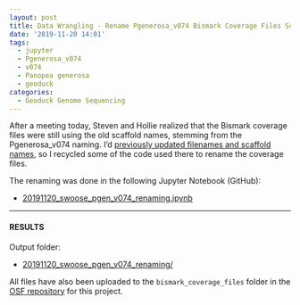 ```yaml
---
layout: post
title: Data Wrangling - Rename Pgenerosa_v074 Bismark Coverage Files Scaffold Names
date: '2019-11-20 14:01'
tags:
  - jupyter
  - Pgenerosa_v074
  - v074
  - Panopea generosa
  - geoduck
categories:
  - Geoduck Genome Sequencing
---
```

After a meeting today, Steven and Hollie realized that the Bismark coverage files were still using the old scaffold names, stemming from the Pgenerosa_v074 naming. I'd [previously updated filenames and scaffold names](https://robertslab.github.io/sams-notebook/2019/11/05/Data-Wrangling-Rename-Pgenerosa_v074-Files-and-Scaffolds.html), so I recycled some of the code used there to rename the coverage files.

The renaming was done in the following Jupyter Notebook (GitHub):

- [20191120_swoose_pgen_v074_renaming.ipynb](https://github.com/RobertsLab/code/blob/master/notebooks/sam/20191120_swoose_pgen_v074_renaming.ipynb)


---

#### RESULTS

Output folder:

- [20191120_swoose_pgen_v074_renaming/](https://gannet.fish.washington.edu/Atumefaciens/20191120_swoose_pgen_v074_renaming)

All files have also been uploaded to the `bismark_coverage_files` folder in the [OSF repository](https://osf.io/yem8n/) for this project.
